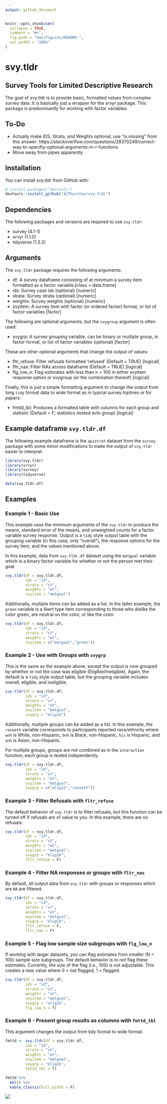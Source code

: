 ```yaml
---
output: github_document
---
```


<!-- README.md is generated from README.Rmd. Please edit that file -->

```r
knitr::opts_chunk$set(
  collapse = TRUE,
  comment = "#>",
  fig.path = "man/figures/README-",
  out.width = "100%"
)
```

# svy.tldr
## Survey Tools for Limited Descriptive Research

<!-- badges: start -->
<!-- badges: end -->

The goal of svy.tldr is to provide basic, formatted values from complex survey data.  It is basically just a wrapper for the srvyr package.  This package is predominantly for working with factor variables.  

## To-Do
* Actually make IDS, Strata, and Weights optional, use "is.missing" from this answer: https://stackoverflow.com/questions/28370249/correct-way-to-specifiy-optional-arguments-in-r-functions  
* Move away from pipes apparently

## Installation

You can install svy.tldr from GitHub with:

``` r
# install.packages("devtools")
devtools::install_github("AJThurston/svy.tldr")
```

## Dependencies

The following packages and versions are required to use `svy.tldr`:

* survey (4.1-1)
* srvyr (1.1.0)
* tidyverse (1.3.2)

## Arguments

The `svy.tldr` package requires the following arguments:

* df: A survey dataframe consisting of at minimum a survey item formatted as a factor variable.[class = data.frame]
* ids: Survey case ids (optional) [numeric]
* strata: Survey strata (optional) [numeric]
* weights: Survey weights (optional) [numeric]
* svyitem: A survey item with factor (or ordered factor) format, or list of factor variables [factor]

The following are optional arguments, but the `svygroup` argument is often used:

* svygrp: A survey grouping variable, can be binary or multiple group, in factor format, or list of factor variables (optional) [factor]

These are other optional arguments that change the output of values:

* fltr_refuse: Filter refusals formatted 'refused' (Default = TRUE) [logical]
* fltr_nas: Filter NAs across dataframe (Default = TRUE) [logical]
* flg_low_n: Flag estimates with less than n = 100 in either svyitem response option or svygroup (or the combination thereof) [logical]

Finally, this is just a simple formatting argument to change the output from long `tidy` format data to wide format as in typical survey toplines or for papers:

* fmttd_tbl: Produces a formatted table with columns for each group and statistic (Default = F; statistics nested w/in group) [logical]

## Example dataframe `svy.tldr.df`

The following example dataframe is the `apistrat` dataset from the `survey` package with some minor modifications to make the output of `svy.tldr` easier to interpret. 

```r
library(svy.tldr)
library(srvyr)
library(survey)
library(tidyverse)

data(svy.tldr.df)
```

## Examples

### Example 1 - Basic Use
This example uses the minimum arguments of the `svy.tldr` to produce the means, standard error of the means, and unweighted counts for a factor variable survey response.  Output is a `tidy` style output table with the grouping variable (in this case, only "overall"), the response options for the survey item, and the values mentioned above.

In this example, data from `svy.tldr.df` dataset using the `metgoal` variable which is a binary factor variable for whether or not the person met their goal. 
```r
svy.tldr(df = svy.tldr.df,
         ids = "id",
         strata = "st",
         weights = "wt",
         svyitem = "metgoal")
```
Additionally, multiple items can be added as a list.  In the latter example, the `green` variable is a likert type item corresponding to those who dislike the color green, are neutral on the color, or like the color.

```r
svy.tldr(df = svy.tldr.df,
         ids = "id",
         strata = "st",
         weights = "wt",
         svyitem = c("metgoal","green"))
```


### Example 2 - Use with Groups with `svygrp`
This is the same as the example above, except the output is now grouped by whether or not the case was eligible (Eligible/Ineligible).  Again, the default is a `tidy` style output table, but the grouping variable includes overall, eligible, and ineligible.

```r
svy.tldr(df = svy.tldr.df,
         ids = "id",
         strata = "st",
         weights = "wt",
         svyitem = "metgoal",
         svygrp = "eligib")
```
Additionally, multiple groups can be added as a list.  In this example, the `raceeth` variable corresponds to participants reported race/ethncity where `wnh` is White, non-Hispanic, `bnh` is Black, non-Hispanic, `his` is Hispanic, and `anh` is Asian, non-Hispanic.

For multiple groups, groups are not combined as in the `interaction` function; each group is tested independently.
```r
svy.tldr(df = svy.tldr.df,
         ids = "id",
         strata = "st",
         weights = "wt",
         svyitem = "metgoal",
         svygrp = c("eligib","raceeth"))
```

### Example 3 - Filter Refusals with `fltr_refuse`
The default behavior of `svy.tldr` is to filter refusals, but this function can be turned off if refusals are of value to you.  In this example, there are no refusals.

```r
svy.tldr(df = svy.tldr.df,
         ids = "id",
         strata = "st",
         weights = "wt",
         svyitem = "metgoal",
         svygrp = "eligib",
         fltr_refuse = F)
```

### Example 4 - Filter NA responses or groups with `fltr_nas`
By default, all output data from `svy.tldr` with groups or responses which are `NA` are filtered.  

```r
svy.tldr(df = svy.tldr.df,
         ids = "id",
         strata = "st",
         weights = "wt",
         svyitem = "metgoal",
         svygrp = "eligib",
         fltr_refuse = F,
         fltr_nas = F)
```

### Example 5 - Flag low sample size subgroups with `flg_low_n`
If working with larger datasets, you can flag estimates from smaller (N < 100) sample size subgroups.  The default behavior is to not flag these estimates.  Currently, the size of the flag (i.e., 100) is not adjustable.  This creates a new value where 0 = not flagged, 1 = flagged.

```r
svy.tldr(df = svy.tldr.df,
         ids = "id",
         strata = "st",
         weights = "wt",
         svyitem = "metgoal",
         svygrp = "eligib",
         flg_low_n = T)
```

### Example 6 - Present group results as columns with `fmttd_tbl`
This argument changes the output from tidy format to wide format.

```r
fmttd <- svy.tldr(df = svy.tldr.df,
         ids = "id",
         strata = "st",
         weights = "wt",
         svyitem = "metgoal",
         svygrp = "eligib",
         fmttd_tbl = T)

fmttd %>%
  kbl() %>%
  kable_classic(full_width = F)
```
![](https://github.com/AJThurston/svy.tldr/blob/main/man/figures/ex6.PNG)
